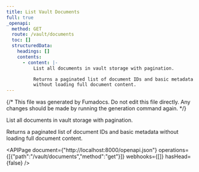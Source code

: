 ```yaml
---
title: List Vault Documents
full: true
_openapi:
  method: GET
  route: /vault/documents
  toc: []
  structuredData:
    headings: []
    contents:
      - content: |-
          List all documents in vault storage with pagination.

          Returns a paginated list of document IDs and basic metadata
          without loading full document content.
---
```


{/* This file was generated by Fumadocs. Do not edit this file directly. Any changes should be made by running the generation command again. */}

List all documents in vault storage with pagination.

Returns a paginated list of document IDs and basic metadata
without loading full document content.

<APIPage document={"http://localhost:8000/openapi.json"} operations={[{"path":"/vault/documents","method":"get"}]} webhooks={[]} hasHead={false} />